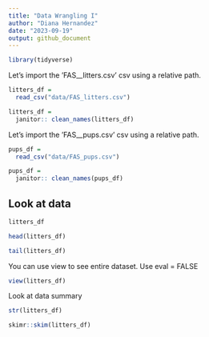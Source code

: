 ```yaml
---
title: "Data Wrangling I"
author: "Diana Hernandez"
date: "2023-09-19"
output: github_document
---
```


```r
library(tidyverse)
```

Let's import the 'FAS__litters.csv' csv using a relative path.

```r
litters_df =
  read_csv("data/FAS_litters.csv")

litters_df = 
  janitor:: clean_names(litters_df)

```

Let's import the 'FAS__pups.csv' csv using a relative path.

```r
pups_df =
  read_csv("data/FAS_pups.csv")

pups_df = 
  janitor:: clean_names(pups_df)

```

## Look at data

```r
litters_df

head(litters_df)

tail(litters_df)
```

You can use view to see entire dataset. Use eval = FALSE 

```r
view(litters_df)
```

Look at data summary

```r
str(litters_df)

skimr::skim(litters_df)
```

